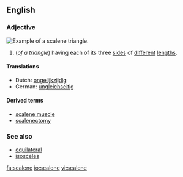 ==English==

===Adjective===
[[Image:Triangle.Scalene.svg|thumb|right|Example of a scalene triangle.]]
{{en-adj}}

# {{geometry}} (''of a triangle'') having each of its three [[side]]s of [[different]] [[length]]s.

====Translations====
{{top}}
*Dutch: [[ongelijkzijdig]]
*German: [[ungleichseitig]]
{{mid}}
{{bottom}}

====Derived terms====
*[[scalene muscle]]
*[[scalenectomy]]

===See also===
*[[equilateral]]
*[[isosceles]]


[[fa:scalene]]
[[io:scalene]]
[[vi:scalene]]